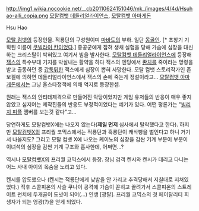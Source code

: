 http://img1.wikia.nocookie.net/__cb20110624151046/mk_/images/4/4d/Hsuhao-alli_copia.png
[[모탈컴뱃 데들리얼라이언스]], [[모탈컴뱃 아마게돈]]

Hsu Hao

[[모탈 컴뱃]]의 등장인물.
적룡단의 구성원이며 [[마바도]]의 부하. 일단 [[몽골인]]. [* 초창기 기획된 이름이 [[쿠빌라이 칸]]이었다.]
중공군에게 잡혀 생채 실험을 당해 가슴에 심장을 대신하는 크리스탈이 박혀있고 여기서 빔을 발사한다.
[[모탈컴뱃 데들리얼라이언스]]에 등장해 [[잭스(모탈 컴뱃)|잭스]]의 특수부대 기지를 박살내는 활약을 하다 잭스의 엔딩에서 [[콴치]]를 죽이라는 명령을 받고 출동하던 중 [[갑툭튀]]한 잭스에게 심장이 뽑혀 사망한다. 모탈 컴뱃 스토리작가인 존 보겔에 의하면 데들리얼라이언스에서 잭스의 손에 죽는게 정설이라고... [[모탈컴뱃 아마게돈]]에서는 그냥 올스타정책에 의해 억지로 등장한셈.

원래는 잭스의 안티테제격으로 만들어진 악당이었지만 게임 유저들의 반응이 매우 좋지 않았고 심지어는 제작진들의 반응도 부정적이었다는 예기가 있다. 어떤 평론가는 "[[빌리지 피플]] 맴버를 보는것 같다"고... 

당연하게도 모탈컴뱃X에는 나오지 않는다('''제일 먼저''' 심사에서 탈락했다고 한다). 하지만 [[모탈컴뱃X]]의 프리퀄 코믹스에서는 적룡단과 흑룡단이 캐삭빵을 벌인다고 하니 거기서 나올지도? 그리고 모탈 컴뱃 X에 나오는 케이노의 심장을 감싼 기계 부분이 부분이 이녀석의 심장을 감싼 기계 구조와 흡사한데, 어쩌면...?

역시나 [[모탈컴뱃X]]의 프리퀄 코믹스에서 등장. 장님 검객 켄시와 켄시가 데리고 다니는 어느 사내 아이의 목숨을 노리고 있다.

켄시를 압도했으나 (켄시는 적룡단에게 낮밤을 안 가리고 추격당해서 지칠대로 지쳐있었다.) 직후 스콜피온의 사슬 쿠나이 공격에 가슴이 꼳히고 끌려가서 스콜피온의 스트레이트 펀치에 두개골이 도넛이 되어(...) 인생 [광탈]. 프리퀄 코믹스의 첫 페이탈리티 희생자가 되는 영광(?)을 얻게 되었다.
